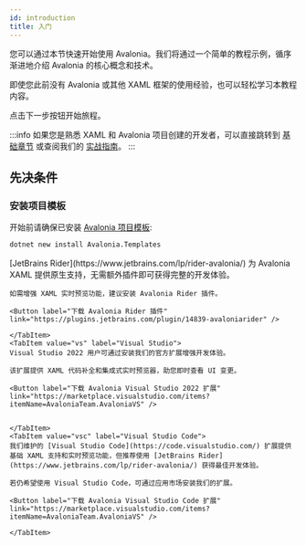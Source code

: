 ```yaml
---
id: introduction
title: 入门
---
```



您可以通过本节快速开始使用 Avalonia。我们将通过一个简单的教程示例，循序渐进地介绍 Avalonia 的核心概念和技术。

即使您此前没有 Avalonia 或其他 XAML 框架的使用经验，也可以轻松学习本教程内容。

点击下一步按钮开始旅程。

:::info
如果您是熟悉 XAML 和 Avalonia 项目创建的开发者，可以直接跳转到 [基础章节](../../basics) 或查阅我们的 [实战指南](../../guides)。
:::

## 先决条件

### 安装项目模板

开始前请确保已安装 [Avalonia 项目模板](../install.md):

```bash title='Bash'
dotnet new install Avalonia.Templates
```

<Tabs groupId="ide">
    <TabItem value="rider" label="Rider">
    [JetBrains Rider](https://www.jetbrains.com/lp/rider-avalonia/) 为 Avalonia XAML 提供原生支持，无需额外插件即可获得完整的开发体验。

    如需增强 XAML 实时预览功能，建议安装 Avalonia Rider 插件。
    
    <Button label="下载 Avalonia Rider 插件" link="https://plugins.jetbrains.com/plugin/14839-avaloniarider" />

    </TabItem>
    <TabItem value="vs" label="Visual Studio">
    Visual Studio 2022 用户可通过安装我们的官方扩展增强开发体验。
    
    该扩展提供 XAML 代码补全和集成式实时预览器，助您即时查看 UI 变更。

    <Button label="下载 Avalonia Visual Studio 2022 扩展" link="https://marketplace.visualstudio.com/items?itemName=AvaloniaTeam.AvaloniaVS" />


    </TabItem>
    <TabItem value="vsc" label="Visual Studio Code">
    我们维护的 [Visual Studio Code](https://code.visualstudio.com/) 扩展提供基础 XAML 支持和实时预览功能，但推荐使用 [JetBrains Rider](https://www.jetbrains.com/lp/rider-avalonia/) 获得最佳开发体验。
    
    若仍希望使用 Visual Studio Code，可通过应用市场安装我们的扩展。

    <Button label="下载 Avalonia Visual Studio Code 扩展" link="https://marketplace.visualstudio.com/items?itemName=AvaloniaTeam.AvaloniaVS" />

    </TabItem>
</Tabs>